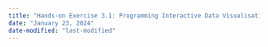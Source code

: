 ```yaml
---
title: "Hands-on Exercise 3.1: Programming Interactive Data Visualisation with R"
date: "January 23, 2024"
date-modified: "last-modified"
---
```


